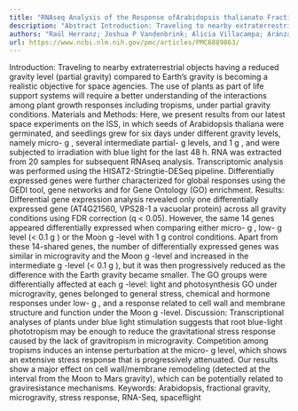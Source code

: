 ```yaml
---
title: "RNAseq Analysis of the Response ofArabidopsis thalianato Fractional Gravity Under Blue-Light Stimulation During Spaceflight"
description: "Abstract Introduction: Traveling to nearby extraterrestrial objects having a reduced gravity level (partial gravity) compared to Earth’s gravity is becoming a realistic objective for space agencies. T..."
authors: "Raúl Herranz; Joshua P Vandenbrink; Alicia Villacampa; Aránzazu Manzano; William L Poehlman; Frank Alex Feltus; John Z Kiss; Francisco Javier Medina"
url: https://www.ncbi.nlm.nih.gov/pmc/articles/PMC6889863/
---
```


Introduction: Traveling to nearby extraterrestrial objects having a reduced gravity level (partial gravity) compared to Earth’s gravity is becoming a realistic objective for space agencies. The use of plants as part of life support systems will require a better understanding of the interactions among plant growth responses including tropisms, under partial gravity conditions. Materials and Methods: Here, we present results from our latest space experiments on the ISS, in which seeds of Arabidopsis thaliana were germinated, and seedlings grew for six days under different gravity levels, namely micro- g , several intermediate partial- g levels, and 1 g , and were subjected to irradiation with blue light for the last 48 h. RNA was extracted from 20 samples for subsequent RNAseq analysis. Transcriptomic analysis was performed using the HISAT2-Stringtie-DESeq pipeline. Differentially expressed genes were further characterized for global responses using the GEDI tool, gene networks and for Gene Ontology (GO) enrichment. Results: Differential gene expression analysis revealed only one differentially expressed gene (AT4G21560, VPS28-1 a vacuolar protein) across all gravity conditions using FDR correction (q < 0.05). However, the same 14 genes appeared differentially expressed when comparing either micro- g , low- g level (< 0.1 g ) or the Moon g -level with 1 g control conditions. Apart from these 14-shared genes, the number of differentially expressed genes was similar in microgravity and the Moon g -level and increased in the intermediate g -level (< 0.1 g ), but it was then progressively reduced as the difference with the Earth gravity became smaller. The GO groups were differentially affected at each g -level: light and photosynthesis GO under microgravity, genes belonged to general stress, chemical and hormone responses under low- g , and a response related to cell wall and membrane structure and function under the Moon g -level. Discussion: Transcriptional analyses of plants under blue light stimulation suggests that root blue-light phototropism may be enough to reduce the gravitational stress response caused by the lack of gravitropism in microgravity. Competition among tropisms induces an intense perturbation at the micro- g level, which shows an extensive stress response that is progressively attenuated. Our results show a major effect on cell wall/membrane remodeling (detected at the interval from the Moon to Mars gravity), which can be potentially related to graviresistance mechanisms. Keywords: Arabidopsis, fractional gravity, microgravity, stress response, RNA-Seq, spaceflight

